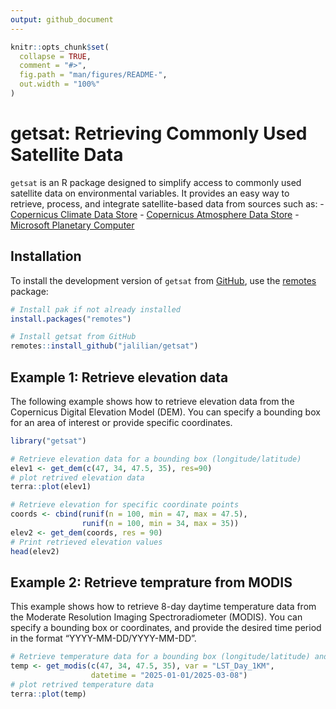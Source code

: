 ```yaml
---
output: github_document
---
```


```r
knitr::opts_chunk$set(
  collapse = TRUE,
  comment = "#>",
  fig.path = "man/figures/README-",
  out.width = "100%"
)
```

# getsat: Retrieving Commonly Used Satellite Data

<!-- badges: start -->
<!-- badges: end -->

`getsat` is an R package designed to simplify access to commonly used satellite data on environmental variables. It provides an easy way to retrieve, process, and integrate satellite-based data from sources such as:
- [Copernicus Climate Data Store](https://cds.climate.copernicus.eu)
- [Copernicus Atmosphere Data Store](https://ads.atmosphere.copernicus.eu)
- [Microsoft Planetary Computer](https://planetarycomputer.microsoft.com)


## Installation

To install the development version of `getsat` from [GitHub](https://github.com/), use the [remotes](https://CRAN.R-project.org/package=remotes) package:
```r
# Install pak if not already installed
install.packages("remotes")

# Install getsat from GitHub
remotes::install_github("jalilian/getsat")
```

## Example 1: Retrieve elevation data

The following example shows  how to retrieve elevation data from the Copernicus Digital Elevation Model (DEM). You can specify a bounding box for an area of interest or provide specific coordinates.
```r
library("getsat")

# Retrieve elevation data for a bounding box (longitude/latitude)
elev1 <- get_dem(c(47, 34, 47.5, 35), res=90)
# plot retrived elevation data
terra::plot(elev1)

# Retrieve elevation for specific coordinate points
coords <- cbind(runif(n = 100, min = 47, max = 47.5), 
                runif(n = 100, min = 34, max = 35))
elev2 <- get_dem(coords, res = 90)
# Print retrieved elevation values
head(elev2)
```

## Example 2: Retrieve temprature from MODIS

This example shows how to retrieve 8-day daytime temperature data from the Moderate Resolution Imaging Spectroradiometer (MODIS). You can specify a bounding box or coordinates, and provide the desired time period in the format "YYYY-MM-DD/YYYY-MM-DD".
```r
# Retrieve temperature data for a bounding box (longitude/latitude) and specific time period
temp <- get_modis(c(47, 34, 47.5, 35), var = "LST_Day_1KM",
                  datetime = "2025-01-01/2025-03-08")
# plot retrived temperature data
terra::plot(temp)
```

